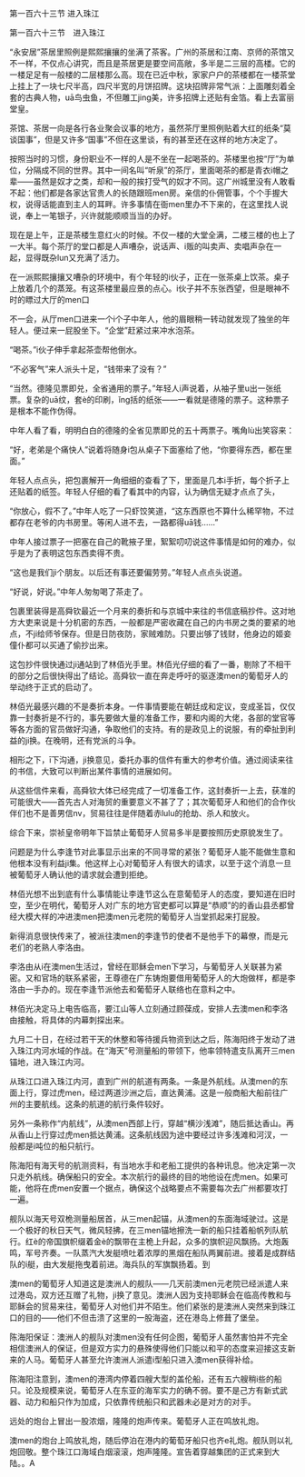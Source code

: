 

第一百六十三节 进入珠江

第一百六十三节　进入珠江

“永安居”茶居里照例是熙熙攘攘的坐满了茶客。广州的茶居和江南、京师的茶馆又不一样，不仅点心讲究，而且是茶居更是要空间高敞，多半是二三层的高楼。它的一楼足足有一般楼的二层楼那么高。现在已近中秋，家家户户的茶楼都在一楼茶堂上挂上了一块七尺半高，四尺半宽的月饼招牌。这块招牌非常气派：上面雕刻着全套的古典人物，uā鸟虫鱼，不但雕工jing美，许多招牌上还贴有金箔。看上去富丽堂皇。

茶馆、茶居一向是各行各业聚会议事的地方，虽然茶厅里照例贴着大红的纸条“莫谈国事”，但是又许多“国事”不但在这里谈，有的甚至还在这样的地方决定了。

按照当时的习惯，身份职业不一样的人是不坐在一起喝茶的。茶楼里也按“厅”为单位，分隔成不同的世界。其中一间名叫“听泉”的茶厅，里面喝茶的都是青衣i帽之辈――虽然是奴才之类，却和一般的挨打受气的奴才不同。这广州城里没有人敢看不起：他们都是各家达官贵人的长随跟班men房。亲信的仆佣管事，个个手握大权，说得话能直到主人的耳畔。许多事情在衙men里办不下来的，在这里找人说说，奉上一笔银子，兴许就能顺顺当当的办好。

现在是上午，正是茶楼生意红火的时候。不仅一楼的大堂全满，二楼三楼的也上了一大半。每个茶厅的堂口都是人声嘈杂，说话声、i贩的叫卖声、卖唱声杂在一起，显得既杂lun又充满了活力。

在一派熙熙攘攘又嘈杂的环境中，有个年轻的i伙子，正在一张茶桌上饮茶。桌子上放着几个的蒸笼。有这茶楼里最应景的点心。i伙子并不东张西望，但是眼神不时的瞟过大厅的men口

不一会，从厅men口进来一个i个子中年人，他的眉眼稍一转动就发现了独坐的年轻人。便过来一屁股坐下。“企堂”赶紧过来冲水泡茶。

“喝茶。”i伙子伸手拿起茶壶帮他倒水。

“不必客气”来人派头十足，“钱带来了没有？”

“当然。德隆见票即兑，全省通用的票子。”年轻人i声说着，从袖子里u出一张纸票。复杂的uā纹，套è的印刷，ǐng括的纸张――一看就是德隆的票子。这种票子是根本不能作伪得。

中年人看了看，明明白白的德隆的全省见票即兑的五十两票子。嘴角lù出笑容来：

“好，老弟是个痛快人”说着将随身i包从桌子下面塞给了他，“你要得东西，都在里面。”

年轻人点点头，把包裹解开一角细细的查看了下，里面是几本i手折，每个折子上还贴着的纸签。年轻人仔细的看了看其中的内容，认为确信无疑才点点了头，

“你放心，假不了。”中年人吃了一只虾饺笑道，“这东西原也不算什么稀罕物，不过都存在老爷的内书房里。等闲人进不去，一路都得uā钱……”

中年人接过票子一把塞在自己的靴掖子里，絮絮叨叨说这件事情是如何的难办，似乎是为了表明这包东西卖得不贵。

“这也是我们ji个朋友。以后还有事还要偏劳劳。”年轻人点点头说道。

“好说，好说。”中年人匆匆喝了茶走了。

包裹里装得是高舜钦最近一个月来的奏折和与京城中来往的书信底稿抄件。这对地方大吏来说是十分机密的东西，一般都是严密收藏在自己的内书房之类的要紧的地点，不ji给师爷保存。但是日防夜防，家贼难防。只要出够了钱财，他身边的姬妾僮仆都可以买通了偷抄出来。

这包抄件很快通过ji通站到了林佰光手里。林佰光仔细的看了一番，剔除了不相干的部分之后很快得出了结论。高舜钦一直在奔走呼吁的驱逐澳men的葡萄牙人的举动终于正式的启动了。

林佰光最感兴趣的不是奏折本身。一件事情要能在朝廷成和定议，变成圣旨，仅仅靠一封奏折是不行的，事先要做大量的准备工作，要和内阁的大佬，各部的堂官等等各方面的官员做好沟通，争取他们的支持。有的是政见上的说服，有的牵扯到利益的ji换。在晚明，还有党派的斗争。

相形之下，ī下沟通，ji换意见，委托办事的信件有重大的参考价值。通过阅读来往的书信，大致可以判断出某件事情的进展如何。

从这些信件来看，高舜钦大体已经完成了一切准备工作，这封奏折一上去，获准的可能很大――首先古人对海贸的重要意义不甚了了；其次葡萄牙人和他们的合作伙伴们也不是善男信nv，贸易往往是伴随着赤lulu的抢劫、杀人和放火。

综合下来，崇祯皇帝明年下旨禁止葡萄牙人贸易多半是要按照历史原貌发生了。

问题是为什么李逢节对此事显示出来的不同寻常的紧张？葡萄牙人能不能做生意和他根本没有利益ji集。他这样上心对葡萄牙人有很大的请求，以至于这个消息一旦被葡萄牙人确认他的请求就会遭到拒绝。

林佰光想不出到底有什么事情能让李逢节这么在意葡萄牙人的态度，要知道在旧时空，至少在明代，葡萄牙人对广东的地方官吏都可以算是“恭顺”的的香山县丞都曾经大模大样的冲进澳men把澳men元老院的葡萄牙人当堂抓起来打屁股。

新得消息很快传来了，被派往澳men的李逢节的使者不是他手下的幕僚，而是元老们的老熟人李洛由。

李洛由从i在澳men生活过，曾经在耶稣会men下学习，与葡萄牙人关联甚为紧密。又和官场的联系紧密，王尊德在广东铸炮要借用葡萄牙人的大炮做样，都是李洛由一手办的。现在李逢节派他去和葡萄牙人联络也在意料之中。

林佰光决定马上电告临高，要江山等人立刻通过顾葆成，安排人去澳men和李洛由接触，将具体的内幕刺探出来。

九月二十日，在经过若干天的休整和等待援兵物资到达之后，陈海阳终于发动了进入珠江内河水域的作战。在“海天”号测量船的带领下，他率领特遣支队离开三men锚地，进入珠江内河。

从珠江口进入珠江内河，直到广州的航道有两条。一条是外航线。从澳men的东面上行，穿过虎men，经过两道沙洲之后，直达黄浦。这是一般商船大船前往广州的主要航线。这条的航道的航行条件较好。

另外一条称作“内航线”，从澳men西部上行，穿越“横沙浅滩”，随后抵达香山。再从香山上行穿过虎men抵达黄浦。这条航线因为途中要经过许多浅滩和河汊，一般都是i吨位的船只航行。

陈海阳有海天号的航测资料，有当地水手和老船工提供的各种讯息。他决定第一次只走外航线。确保船只的安全。本次航行的最终的目的地他设在虎men。如果可能，他将在虎men安置一个据点，确保这个战略要点不需要每次去广州都要攻打一遍。

舰队以海天号双桅测量船居首，从三men起锚，从澳men的东面海域驶过。这是一个极好的秋日天气，微风轻拂，在三men锚地擦洗一新的船只挂着船帆列队航行。红è的帝国旗帜缀着金è的飘带在主桅上升起，众多的旗帜迎风飘扬。大炮轰鸣，军号齐奏。一队蒸汽大发艇喷吐着浓厚的黑烟在船队两翼前进。接着是成群结队的i艇，由大发艇拖曳着前进。海兵队的军旗飘扬着。到

澳men的葡萄牙人知道这是澳洲人的舰队――几天前澳men元老院已经派遣人来过港岛，双方还互赠了礼物，ji换了意见。澳洲人因为支持耶稣会在临高传教和与耶稣会的贸易来往，葡萄牙人对他们并不陌生。他们紧张的是澳洲人突然来到珠江口的目的――他们不但击溃了这里的一股海盗，还在港岛上修葺了堡垒。

陈海阳保证：澳洲人的舰队对澳men没有任何企图，葡萄牙人虽然害怕并不完全相信澳洲人的保证，但是双方实力的悬殊使得他们只能以和平的态度来迎接这支新来的人马。葡萄牙人甚至允许澳洲人派遣i型船只进入澳men获得补给。

陈海阳注意到，澳men的港湾内停着四艘大型的盖伦船，还有五六艘稍i些的船只。论及规模来说，葡萄牙人在东亚的海军实力的确不弱。要不是己方有新式武器、动力和船只作为加成，只依靠传统船只和武器未必是对方的对手。

远处的炮台上冒出一股浓烟，隆隆的炮声传来。葡萄牙人正在鸣放礼炮。

澳men的炮台上鸣放礼炮，随后停泊在港内的葡萄牙船只也齐e礼炮。舰队则以礼炮回敬。整个珠江口海域白烟滚滚，炮声隆隆。宣告着穿越集团的正式来到大陆。。A

